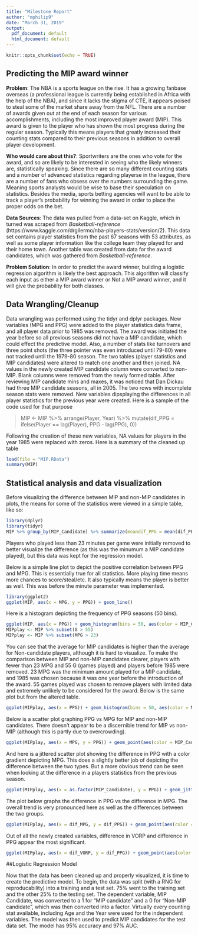 ```yaml
---
title: "Milestone Report"
author: "mphilip9"
date: "March 31, 2019"
output:
  pdf_document: default
  html_document: default
---
```


```r
knitr::opts_chunk$set(echo = TRUE)
```

## Predicting the MIP award winner

**Problem**: The NBA is a sports league on the rise. It has a growing fanbase overseas (a professional league is currently being established in Africa with the help of the NBA), and since it lacks the stigma of CTE, it appears poised to steal some of the market share away from the NFL. There are a number of awards given out at the end of each season for various accomplishments, including the most improved player award (MIP). This award is given to the player who has shown the most progress during the regular season. Typically this means players that greatly increased their counting stats compared to their previous seasons in addition to overall player development. 

**Who would care about this?**: Sportwriters are the ones who vote for the award, and so are likely to be interested in seeing who the likely winners are, statistically speaking. Since there are so many different counting stats and a number of advanced statistics regarding playerse in the league, there are a number of fans who obsess over the numbers surrounding the game. Meaning sports analysts would be wise to base their speculation on statistics. Besides the media, sports betting agencies will want to be able to track a player's probability for winning the award in order to place the proper odds on the bet.

**Data Sources**: The data was pulled from a data-set on Kaggle, which in turned was scraped from *Basketball-reference* (https://www.kaggle.com/drgilermo/nba-players-stats/version/2). This data set contains player statistics from the past 67 seasons with 53 attributes, as well as some player information like the college team they played for and their home town. Another table was created from data for the award candidates, which was gathered from *Basketball-reference*. 

**Problem Solution**: In order to predict the award winner, building a logistic regression algorithm is likely the best approach. This algorithm will classify each input as either a MIP award winner or Not a MIP award winner, and it will give the probability for both classes. 

## Data Wrangling/Cleanup

Data wrangling was performed using the tidyr and dplyr packages. New variables (MPG and PPG) were added to the player statistics data frame, and all player data prior to 1985 was removed.  The award was initiated the year before so all previous seasons did not have a MIP candidate, which could effect the predictive model. Also, a number of stats like turnovers and three point shots (the three pointer was even introduced until 79-80) were not tracked until the 1979-80 season. The two tables (player statistics and MIP candidates) were altered to match one another and then joined. NA values in the newly created MIP candidate column were converted to non-MIP. Blank columns were removed from the newly formed table. After reviewing MIP candidate mins and maxes, it was noticed that Dan Dickau had three MIP candidate seasons, all in 2005. The two rows with incomplete season stats were removed. New variables dipsplaying the differences in all player statistics for the previous year were created. Here is a sample of the code used for that purpose

> MIP <- MIP %>% arrange(Player, Year) %>% mutate(dif_PPG = ifelse(Player == lag(Player), PPG - lag(PPG), 0))

Following the creation of these new variables, NA values for players in the year 1985 were replaced with zeros. Here is a summary of the cleaned up table

```r
load(file = "MIP.RData")
summary(MIP)
```

## Statistical analysis and data visualization

Before visualizing the difference between MIP and non-MIP candidates in plots, the means for some of the statistics were viewed in a simple table, like so:

```r
library(dplyr)
library(tidyr)
MIP %>% group_by(MIP_Candidate) %>% summarize(meandif_PPG = mean(dif_PPG))
```

Players who played less than 23 minutes per game were initially removed to better visualize the difference (as this was the minumum a MIP candidate played), but this data was kept for the regression model. 

Below is a simple line plot to depict the positive correlation between PPG and MPG. This is essentially true for all statistics. More playing time means more chances to score/steal/etc. It also typically means the player is better as well. This was before the minute parameter was implemented.

```r
library(ggplot2)
ggplot(MIP, aes(x = MPG, y = PPG)) + geom_line()
```

Here is a histogram depicting the frequency of PPG seasons (50 bins).

```r
ggplot(MIP, aes(x = PPG)) + geom_histogram(bins = 50, aes(color = MIP_Candidate))
MIPplay <- MIP %>% subset(G > 55)
MIPplay <- MIP %>% subset(MPG > 23)
```

You can see that the average for MIP candidates is higher than the average for Non-candidate players, although it is hard to visualize. To make the comparison between MIP and non-MIP candidates clearer, players with fewer than 23 MPG and 55 G (games played) and players before 1985 were removed. 23 MPG was the minimum amount played for a MIP candidate, and 1985 was chosen because it was one year before the introduction of the award. 55 games played was chosen to remove players with limited data and extremely unlikely to be considered for the award. Below is the same plot but from the altered table.

```r
ggplot(MIPplay, aes(x = PPG)) + geom_histogram(bins = 50, aes(color = MIP_Candidate))
```

Below is a scatter plot graphing PPG vs MPG for MIP and non-MIP candidates. There doesn’t appear to be a discernible trend for MIP vs non-MIP (although this is partly due to overcrowding). 

```r
ggplot(MIPplay, aes(x = MPG, y = PPG)) + geom_point(aes(color = MIP_Candidate))
```

And here is a jittered scatter plot showing the difference in PPG with a color gradient depicting MPG. This does a slightly better job of depicting the difference between the two types. But a more obvious trend can be seen when looking at the difference in a players statistics from the previous season.

```r
ggplot(MIPplay, aes(x = as.factor(MIP_Candidate), y = PPG)) + geom_jitter(aes(color = MPG))
```

The plot below graphs the difference in PPG vs the difference in MPG. The overall trend is very pronounced here as well as the differences between the two groups.

```r
ggplot(MIPplay, aes(x = dif_MPG, y = dif_PPG)) + geom_point(aes(color = MIP_Candidate)) + xlab("Difference in MPG") + ylab("Difference in PPG")
```

Out of all the newly created variables, difference in VORP and difference in PPG appear the most significant.

```r
ggplot(MIPplay, aes(x = dif_VORP, y = dif_PPG)) + geom_point(aes(color = MIP_Candidate)) + xlab("Difference in VORP") + ylab("Difference in PPG")
```

##Logistic Regression Model

Now that the data has been cleaned up and properly visualized, it is time to create the predictive model. To begin, the data was split (with a RNG for reproducability) into a training and a test set. 75% went to the training set and the other 25% to the testing set. The dependent variable, MIP Candidate, was converted to a 1 for "MIP candidate" and a 0 for "Non-MIP candidate", which was then converted into a factor. Virtually every counting stat available, including Age and the Year were used for the independent variables. The model was then used to predict MIP candidates for the test data set. The model has 95% accuracy and 97% AUC.